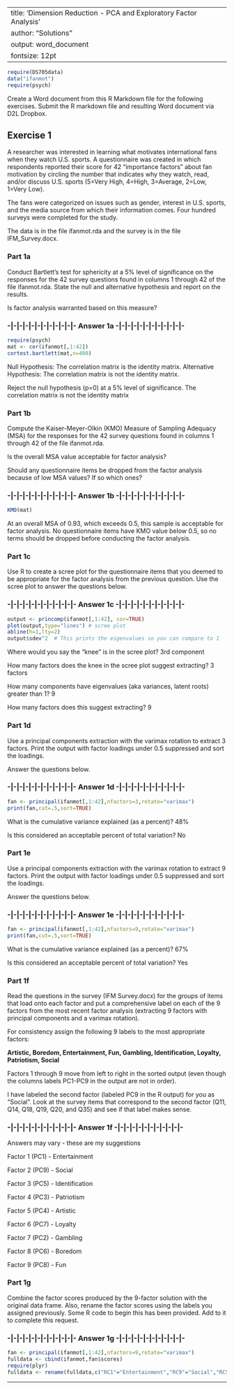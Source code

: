 
---
title: 'Dimension Reduction - PCA and Exploratory Factor Analysis'
author: "Solutions"
output: word_document
fontsize: 12pt
---

```r
require(DS705data)
data("ifanmot")
require(psych)
```



Create a Word document from this R Markdown file for the following exercises.  Submit the R markdown file and resulting Word document via D2L Dropbox.   

## Exercise 1

A researcher was interested in learning what motivates international fans when they watch U.S. sports.  A questionnaire was created in which respondents reported their score for 42 "importance factors" about fan motivation by circling the number that indicates why they watch, read, and/or discuss U.S. sports (5=Very High, 4=High, 3=Average, 2=Low, 1=Very Low).   

The fans were categorized on issues such as gender, interest in U.S. sports, and the media source from which their information comes.  Four hundred surveys were completed for the study.

The data is in the file ifanmot.rda and the survey is in the file IFM_Survey.docx.

### Part 1a

Conduct Bartlett's test for sphericity at a 5% level of significance on the responses for the 42 survey questions found in columns 1 through 42 of the file ifanmot.rda.  State the null and alternative hypothesis and report on the results.

Is factor analysis warranted based on this measure?

### -|-|-|-|-|-|-|-|-|-|-|- Answer 1a -|-|-|-|-|-|-|-|-|-|-|-

```r
require(psych)
mat <- cor(ifanmot[,1:42])
cortest.bartlett(mat,n=400)
```

Null Hypothesis: The correlation matrix is the identity matrix.
Alternative Hypothesis: The correlation matrix is not the identity matrix.

Reject the null hypothesis (p=0) at a 5% level of significance.  The correlation matrix is not the identity matrix

### Part 1b

Compute the Kaiser-Meyer-Olkin (KMO) Measure of Sampling Adequacy (MSA) for the responses for the 42 survey questions found in columns 1 through 42 of the file ifanmot.rda.  

Is the overall MSA value acceptable for factor analysis?

Should any questionnaire items be dropped from the factor analysis because of low MSA values?  If so which ones?

### -|-|-|-|-|-|-|-|-|-|-|- Answer 1b -|-|-|-|-|-|-|-|-|-|-|-

```r
KMO(mat)
```

At an overall MSA of 0.93, which exceeds 0.5, this sample is acceptable for factor analysis.  No questionnaire items have KMO value below 0.5, so no terms should be dropped before conducting the factor analysis.

### Part 1c  

Use R to create a scree plot for the questionnaire items that you deemed to be appropriate for the factor analysis from the previous question.  Use the scree plot to answer the questions below.

### -|-|-|-|-|-|-|-|-|-|-|- Answer 1c -|-|-|-|-|-|-|-|-|-|-|-

```r
output <- princomp(ifanmot[,1:42], cor=TRUE)
plot(output,type="lines") # scree plot 
abline(h=1,lty=2)
output$sdev^2  # This prints the eigenvalues so you can compare to 1
```

Where would you say the "knee" is in the scree plot?  3rd component

How many factors does the knee in the scree plot suggest extracting?  3 factors
 
How many components have eigenvalues (aka variances, latent roots) greater than 1? 9

How many factors does this suggest extracting?  9


### Part 1d

Use a principal components extraction with the varimax rotation to extract 3 factors.  Print the output with factor loadings under 0.5 suppressed and sort the loadings.

Answer the questions below.

### -|-|-|-|-|-|-|-|-|-|-|- Answer 1d -|-|-|-|-|-|-|-|-|-|-|-

```r
fan <- principal(ifanmot[,1:42],nfactors=3,rotate="varimax")
print(fan,cut=.5,sort=TRUE)
```

What is the cumulative variance explained (as a percent)? 48%

Is this considered an acceptable percent of total variation? No

### Part 1e

Use a principal components extraction with the varimax rotation to extract 9 factors.  Print the output with factor loadings under 0.5 suppressed and sort the loadings.

Answer the questions below.

### -|-|-|-|-|-|-|-|-|-|-|- Answer 1e -|-|-|-|-|-|-|-|-|-|-|-

```r
fan <- principal(ifanmot[,1:42],nfactors=9,rotate="varimax")
print(fan,cut=.5,sort=TRUE)
```

What is the cumulative variance explained (as a percent)? 67%

Is this considered an acceptable percent of total variation? Yes

### Part 1f

Read the questions in the survey (IFM Survey.docx) for the groups of items that load onto each factor and put a comprehensive label on each of the 9 factors from the most recent factor analysis (extracting 9 factors with principal components and a varimax rotation).

For consistency assign the following 9 labels to the most appropriate factors:

**Artistic, Boredom, Entertainment, Fun, Gambling, Identification, Loyalty, Patriotism, Social**

Factors 1 through 9 move from left to right in the sorted output (even though the columns labels PC1-PC9 in the output are not in order). 

I have labeled the second factor (labeled PC9 in the R output) for you as "Social". Look at the survey items that correspond to the second factor (Q11, Q14, Q18, Q19, Q20, and Q35) and see if that label makes sense.

### -|-|-|-|-|-|-|-|-|-|-|- Answer 1f -|-|-|-|-|-|-|-|-|-|-|-

Answers may vary - these are my suggestions

Factor 1 (PC1) - Entertainment

Factor 2 (PC9) - Social

Factor 3 (PC5) - Identification

Factor 4 (PC3) - Patriotism

Factor 5 (PC4) - Artistic

Factor 6 (PC7) - Loyalty

Factor 7 (PC2) - Gambling

Factor 8 (PC6) - Boredom

Factor 9 (PC8) - Fun

### Part 1g
    
Combine the factor scores produced by the 9-factor solution with the original data frame.  Also, rename the factor scores using the labels you assigned previously.  Some R code to begin this has been provided.  Add to it to complete this request.
    
### -|-|-|-|-|-|-|-|-|-|-|- Answer 1g -|-|-|-|-|-|-|-|-|-|-|-

```r
fan <- principal(ifanmot[,1:42],nfactors=9,rotate="varimax")
fulldata <- cbind(ifanmot,fan$scores)
require(plyr)
fulldata <- rename(fulldata,c("RC1"="Entertainment","RC9"="Social","RC5"="Identification","RC3"="Patriotism","RC4"="Artistic","RC7"="Loyalty","RC2"="Gambling","RC6"="Boredom","RC8"="Fun"))
```

----


